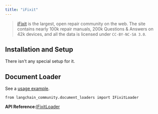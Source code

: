 ```yaml
---
title: "iFixit"
---
```


> [iFixit](https://www.ifixit.com) is the largest, open repair community on the web. The site contains nearly 100k repair manuals, 200k Questions & Answers on 42k devices, and all the data is licensed under `CC-BY-NC-SA 3.0`.

## Installation and Setup

There isn't any special setup for it.

## Document Loader

See a [usage example](/oss/integrations/document_loaders/ifixit).

```
from langchain_community.document_loaders import IFixitLoader
```

**API Reference:**[IFixitLoader](https://python.langchain.com/api_reference/community/document_loaders/langchain_community.document_loaders.ifixit.IFixitLoader.html)
